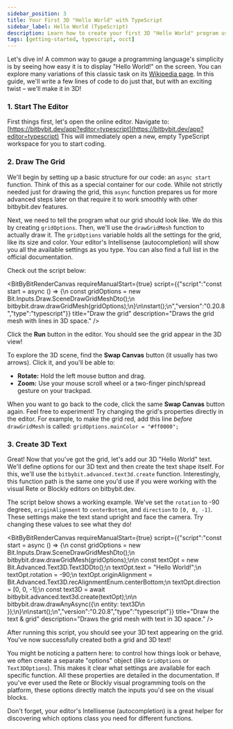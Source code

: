```yaml
---
sidebar_position: 3
title: Your First 3D "Hello World" with TypeScript
sidebar_label: Hello World (TypeScript)
description: Learn how to create your first 3D "Hello World" program using the Bitbybit Monaco programming editor.
tags: [getting-started, typescript, occt]
---
```



Let's dive in! A common way to gauge a programming language's simplicity is by seeing how easy it is to display "Hello World!" on the screen. You can explore many variations of this classic task on its [Wikipedia page](https://en.wikipedia.org/wiki/%22Hello,_World!%22_program). In this guide, we'll write a few lines of code to do just that, but with an exciting twist – we'll make it in 3D!

### 1. Start The Editor

First things first, let's open the online editor.
Navigate to: [https://bitbybit.dev/app?editor=typescript](https://bitbybit.dev/app?editor=typescript)
This will immediately open a new, empty TypeScript workspace for you to start coding.

### 2. Draw The Grid

We'll begin by setting up a basic structure for our code: an `async start` function. Think of this as a special container for our code. While not strictly needed just for drawing the grid, this `async` function prepares us for more advanced steps later on that require it to work smoothly with other bitbybit.dev features.

Next, we need to tell the program what our grid should look like. We do this by creating `gridOptions`. Then, we'll use the `drawGridMesh` function to actually draw it. The `gridOptions` variable holds all the settings for the grid, like its size and color. Your editor's Intellisense (autocompletion) will show you all the available settings as you type. You can also find a full list in the official documentation.

Check out the script below:

<BitByBitRenderCanvas
  requireManualStart={true}
  script={{"script":"const start = async () => {\n    const gridOptions = new Bit.Inputs.Draw.SceneDrawGridMeshDto();\n    bitbybit.draw.drawGridMesh(gridOptions);\n}\n\nstart();\n","version":"0.20.8","type":"typescript"}}
  title="Draw the grid"
  description="Draws the grid mesh with lines in 3D space."
/>

Click the **Run** button in the editor. You should see the grid appear in the 3D view!

To explore the 3D scene, find the **Swap Canvas** button (it usually has two arrows). Click it, and you'll be able to:
*   **Rotate:** Hold the left mouse button and drag.
*   **Zoom:** Use your mouse scroll wheel or a two-finger pinch/spread gesture on your trackpad.

When you want to go back to the code, click the same **Swap Canvas** button again.
Feel free to experiment! Try changing the grid's properties directly in the editor. For example, to make the grid red, add this line *before* `drawGridMesh` is called:
`gridOptions.mainColor = "#ff0000";`

### 3. Create 3D Text

Great! Now that you've got the grid, let's add our 3D "Hello World" text.
We'll define options for our 3D text and then create the text shape itself. For this, we'll use the `bitbybit.advanced.text3d.create` function. Interestingly, this function path is the same one you'd use if you were working with the visual Rete or Blockly editors on bitbybit.dev.

The script below shows a working example. We've set the `rotation` to -90 degrees, `originAlignment` to `centerBottom`, and `direction` to `[0, 0, -1]`. These settings make the text stand upright and face the camera. Try changing these values to see what they do!


<BitByBitRenderCanvas
  requireManualStart={true}
  script={{"script":"const start = async () => {\n    const gridOptions = new Bit.Inputs.Draw.SceneDrawGridMeshDto();\n    bitbybit.draw.drawGridMesh(gridOptions);\n\n    const textOpt = new Bit.Advanced.Text3D.Text3DDto();\n    textOpt.text = \"Hello World!\";\n    textOpt.rotation = -90;\n    textOpt.originAlignment = Bit.Advanced.Text3D.recAlignmentEnum.centerBottom;\n    textOpt.direction = [0, 0, -1];\n    const text3D = await bitbybit.advanced.text3d.create(textOpt);\n\n    bitbybit.draw.drawAnyAsync({\n        entity: text3D\n    });\n}\n\nstart();\n","version":"0.20.8","type":"typescript"}}
  title="Draw the text & grid"
  description="Draws the grid mesh with text in 3D space."
/>

After running this script, you should see your 3D text appearing on the grid. You've now successfully created both a grid and 3D text!

You might be noticing a pattern here: to control how things look or behave, we often create a separate "options" object (like `GridOptions` or `Text3DOptions`). This makes it clear what settings are available for each specific function. All these properties are detailed in the documentation. If you've ever used the Rete or Blockly visual programming tools on the platform, these options directly match the inputs you'd see on the visual blocks.

Don't forget, your editor's Intellisense (autocompletion) is a great helper for discovering which options class you need for different functions.